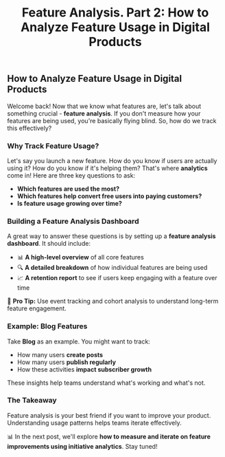 ﻿---
title: "Feature Analysis. Part 2: How to Analyze Feature Usage in Digital Products"
publishedAt: "2025-02-27"
summary: "Understanding feature analysis and how to track usage effectively."
---

## How to Analyze Feature Usage in Digital Products

Welcome back! Now that we know what features are, let's talk about something crucial - **feature analysis**. If you don't measure how your features are being used, you're basically flying blind. So, how do we track this effectively?

### Why Track Feature Usage?

Let's say you launch a new feature. How do you know if users are actually using it? How do you know if it's helping them? That's where **analytics** come in! Here are three key questions to ask:

- **Which features are used the most?**
- **Which features help convert free users into paying customers?**
- **Is feature usage growing over time?**

### Building a Feature Analysis Dashboard

A great way to answer these questions is by setting up a **feature analysis dashboard**. It should include:

- 📊 **A high-level overview** of all core features
- 🔍 **A detailed breakdown** of how individual features are being used
- 📈 **A retention report** to see if users keep engaging with a feature over time

🚀 **Pro Tip:** Use event tracking and cohort analysis to understand long-term feature engagement.

### Example: Blog Features

Take **Blog** as an example. You might want to track:

- How many users **create posts**
- How many users **publish regularly**
- How these activities **impact subscriber growth**

These insights help teams understand what's working and what's not.

### The Takeaway

Feature analysis is your best friend if you want to improve your product. Understanding usage patterns helps teams iterate effectively.

📊 In the next post, we'll explore **how to measure and iterate on feature improvements using initiative analytics**. Stay tuned!